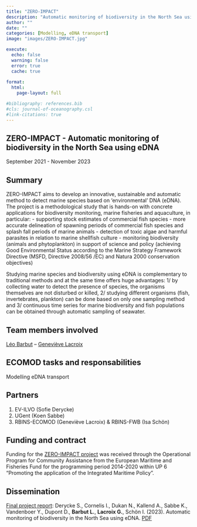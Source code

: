 ```yaml
---
title: "ZERO-IMPACT"
description: "Automatic monitoring of biodiversity in the North Sea using eDNA"
author: ""
date: ""
categories: [Modelling, eDNA transport]
image: "images/ZERO-IMPACT.jpg"

execute:
  echo: false
  warning: false
  error: true
  cache: true
  
format: 
  html:
    page-layout: full

#bibliography: references.bib
#cls: journal-of-oceanography.csl
#link-citations: true
---
```


## ZERO-IMPACT - Automatic monitoring of biodiversity in the North Sea using eDNA

September 2021 - November 2023

## Summary

ZERO-IMPACT aims to develop an innovative, sustainable and automatic method to detect marine species based on ‘environmental’ DNA (eDNA). The project is a methodological study that is hands-on with concrete applications for biodiversity monitoring, marine fisheries and aquaculture, in particular:
- supporting stock estimates of commercial fish species
- more accurate delineation of spawning periods of commercial fish species and splash fall periods of marine animals
- detection of toxic algae and harmful parasites in relation to marine shellfish culture
- monitoring biodiversity (animals and phytoplankton) in support of science and policy (achieving Good Environmental Status according to the Marine Strategy Framework Directive (MSFD, Directive 2008/56 /EC) and Natura 2000 conservation objectives)

Studying marine species and biodiversity using eDNA is complementary to traditional methods and at the same time offers huge advantages: 1/ by collecting water to detect the presence of species, the organisms themselves are not disturbed or killed, 2/ studying different organisms (fish, invertebrates, plankton) can be done based on only one sampling method and 3/ continuous time series for marine biodiversity and fish populations can be obtained through automatic sampling of seawater.

## Team members involved

[Léo Barbut](/posts/members/LB) -- [Geneviève Lacroix](/posts/members/GL)

## ECOMOD tasks and responsabilities

Modelling eDNA transport

## Partners

1. EV-ILVO (Sofie Derycke)
2. UGent (Koen Sabbe)
3. RBINS-ECOMOD (Geneviève Lacroix) & RBINS-FWB (Isa Schön)

## Funding and contract
Funding for the [ZERO-IMPACT project](https://ilvo.vlaanderen.be/en/news/automatic-monitoring-of-biodiversity-in-the-north-sea-edna-is-the-key#:~:text=ZERO-IMPACT%20aims%20to%20develop%20an%20innovative%2C%20sustainable%20and,find%20out%20exactly%20when%20certain%20fish%20species%20spawn) was received through the Operational Program for Community Assistance from the European Maritime and Fisheries Fund for the programming period 2014-2020 within UP 6 "Promoting the application of the Integrated Maritime Policy ".

## Dissemination
[Final project report](https://pureportal.ilvo.be/en/publications/automatic-monitoring-of-biodiversity-in-the-north-sea-using-edna): 
Derycke S., Cornelis I., Dukan N., Kallend A., Sabbe K., Vandenboer Y., Dupont D., **Barbut L.**, **Lacroix G.**, Schön I. (2023). Automatic monitoring of biodiversity in the North Sea using eDNA. [PDF](https://pure.ilvo.be/ws/portalfiles/portal/36820130/Zero_impact_Report_12012023.pdf)

